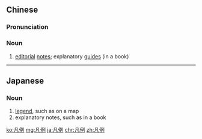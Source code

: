 ==Chinese==
{{zh-forms}}

===Pronunciation===
{{zh-pron
|m=fánlì
|c=faan6 lai6
|mn=qz,xm:hoân-lē/zz:hoân-lī
|cat=n
}}

===Noun===
{{zh-noun}}

# [[editorial]] [[notes]]; explanatory [[guide]]s (in a book)

----

==Japanese==
{{ja-kanjitab|はん|れい|yomi=o}}

===Noun===
{{ja-noun|はんれい}}

# [[legend]], such as on a map
# explanatory notes, such as in a book

[[ko:凡例]]
[[mg:凡例]]
[[ja:凡例]]
[[chr:凡例]]
[[zh:凡例]]